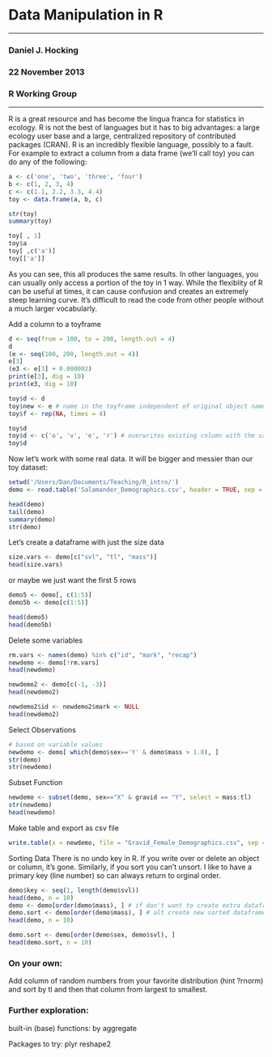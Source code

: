 # Data Manipulation in R

<hr>

### Daniel J. Hocking
### 22 November 2013
### R Working Group

<hr>

R is a great resource and has become the lingua franca for statistics in ecology. R is not the best of languages but it has to big advantages: a large ecology user base and a large, centralized repository of contributed packages (CRAN). R is an incredibly flexible language, possibly to a fault. For example to extract a column from a data frame (we'll call toy) you can do any of the following:

```r
a <- c('one', 'two', 'three', 'four')
b <- c(1, 2, 3, 4)
c <- c(1.1, 2.2, 3.3, 4.4)
toy <- data.frame(a, b, c)

str(toy)
summary(toy)
```

```r
toy[ , 1]
toy$a
toy[ ,c('a')]
toy[['a']]
```

As you can see, this all produces the same results. In other languages, you can usually only access a portion of the toy in 1 way. While the flexiblity of R can be useful at times, it can cause confusion and creates an extremely steep learning curve. It's difficult to read the code from other people without a much larger vocabularly.

Add a column to a toyframe
```r
d <- seq(from = 100, to = 200, length.out = 4)
d
(e <- seq(100, 200, length.out = 4))
e[3]
(e3 <- e[3] + 0.000002)
print(e[3], dig = 10)
print(e3, dig = 10)

toy$d <- d
toy$new <- e # name in the toyframe independent of original object name
toy$f <- rep(NA, times = 4)

toy$d
toy$d <- c('o', 'v', 'e', 'r') # overwrites existing column with the same name
toy$d
```

Now let's work with some real data. It will be bigger and messier than our toy dataset:
```r
setwd('/Users/Dan/Documents/Teaching/R_intro/')
demo <- read.table('Salamander_Demographics.csv', header = TRUE, sep = ",")

head(demo)
tail(demo)
summary(demo)
str(demo)
```

Let's create a dataframe with just the size data
```r
size.vars <- demo[c("svl", "tl", "mass")]
head(size.vars)
```

or maybe we just want the first 5 rows
```r
demo5 <- demo[, c(1:5)]
demo5b <- demo[c(1:5)]

head(demo5)
head(demo5b)
```

Delete some variables
```r
rm.vars <- names(demo) %in% c("id", "mark", "recap")
newdemo <- demo[!rm.vars]
head(newdemo)

newdemo2 <- demo[c(-1, -3)]
head(newdemo2)

newdemo2$id <- newdemo2$mark <- NULL
head(newdemo2)
```

Select Observations
```r
# based on variable values
newdemo <- demo[ which(demo$sex=='Y' & demo$mass > 1.0), ]
str(demo)
str(newdemo)
```

Subset Function
```r
newdemo <- subset(demo, sex=="X" & gravid == "Y", select = mass:tl) 
str(newdemo)
head(newdemo)
```

Make table and export as csv file
```r
write.table(x = newdemo, file = "Gravid_Female_Demographics.csv", sep = ",")
```

Sorting Data
There is no undo key in R. If you write over or delete an object or column, it's gone. Similarly, if you sort you can't unsort. I like to have a primary key (line number) so can always return to orginal order.
```r
demo$key <- seq(1, length(demo$svl))
head(demo, n = 10)
demo <- demo[order(demo$mass), ] # if don't want to create extra dataframes
demo.sort <- demo[order(demo$mass), ] # alt create new sorted dataframe
head(demo, n = 10)

demo.sort <- demo[order(demo$sex, demo$svl), ]
head(demo.sort, n = 10)
```

### On your own:
Add column of random numbers from your favorite distribution (hint ?rnorm) and sort by tl and then that column from largest to smallest.


### Further exploration:
built-in (base) functions:
by
aggregate

Packages to try:
plyr
reshape2



